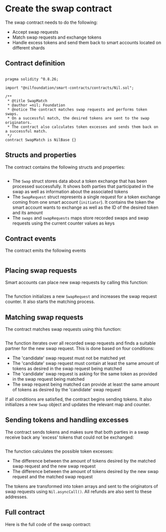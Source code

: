
# Create the swap contract

The swap contract needs to do the following:

* Accept swap requests
* Match swap requests and exchange tokens
* Handle excess tokens and send them back to smart accounts located on different shards

## Contract definition

```solidity showLineNumbers

pragma solidity ^0.8.26;

import "@nilfoundation/smart-contracts/contracts/Nil.sol";

/**
 * @title SwapMatch
 * @author =nil; Foundation
 * @notice The contract matches swap requests and performs token swaps.
 * On a successful match, the desired tokens are sent to the swap originators.
 * The contract also calculates token excesses and sends them back on a successful match.
 */
contract SwapMatch is NilBase {}
```

## Structs and properties

The contract contains the following structs and properties:

```solidity showLineNumbers file=../../../tests/SwapMatch.sol start=startContractStructsAndProperties end=endContractStructsAndProperties
```

* The `Swap` struct stores data about a token exchange that has been processed successfully. It shows both parties that participated in the swap as well as information about the associated tokens
* The `SwapRequest` struct represents a single request for a token exchange coming from one smart account (`initiator`). It contains the token the smart account wants to exchange as well as the ID of the desired token and its amount
* The `swaps` and `swapRequests` maps store recorded swaps and swap requests using the current counter values as keys

## Contract events

The contract emits the following events

```solidity showLineNumbers file=../../../tests/SwapMatch.sol start=startContractEvents end=endContractEvents
```

## Placing swap requests

Smart accounts can place new swap requests by calling this function:

```solidity showLineNumbers file=../../../tests/SwapMatch.sol start=startPlaceSwapRequest end=endPlaceSwapRequest
```

The function initializes a new `SwapRequest` and increases the swap request counter. It also starts the matching process.

## Matching swap requests

The contract matches swap requests using this function:

```solidity showLineNumbers file=../../../tests/SwapMatch.sol start=startMatchSwapRequests end=endMatchSwapRequests
```

The function iterates over all recorded swap requests and finds a suitable partner for the new swap request. This is done based on four conditions:

* The 'candidate' swap request must not be matched yet
* The 'candidate' swap request must contain at least the same amount of tokens as desired in the swap request being matched
* The 'candidate' swap request is asking for the same token as provided in the swap request being matched
* The swap request being matched can provide at least the same amount of tokens as desired by the 'candidate' swap request

If all conditions are satisfied, the contract begins sending tokens. It also initializes a new `Swap` object and updates the relevant map and counter. 

## Sending tokens and handling excesses

The contract sends tokens and makes sure that both parties in a swap receive back any 'excess' tokens that could not be exchanged:

```solidity showLineNumbers file=../../../tests/SwapMatch.sol start=startSendTokensAndProcessExcess end=endSendTokensAndProcessExcess
```

The function calculates the possible token excesses:

* The difference between the amount of tokens desired by the matched swap request and the new swap request
* The difference between the amount of tokens desired by the new swap request and the matched swap request

The tokens are transformed into token arrays and sent to the originators of swap requests using `Nil.asyncCall()`. All refunds are also sent to these addresses.

## Full contract

Here is the full code of the swap contract:

```solidity showLineNumbers file=../../../tests/SwapMatchPure.sol start=startContract end=endContract
```

<PGButton name="SwapMatchPure.sol"/>
